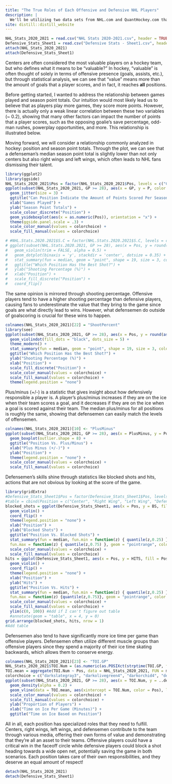 ---
title: "The True Roles of Each Offensive and Defensive NHL Players"
description: |
  We'll be utilizing two data sets from NHL.com and QuantHockey.com that contain statistics of active skaters (all players excluding goaltenders) who played in at least 28 games during the 2020-21 NHL regular season. 
site: distill::distill_website
---

```{r, echo = FALSE}
NHL_Stats_2020_2021 = read.csv("NHL Stats 2020-2021.csv", header = TRUE, sep = ",")
Defensive_Stats_Sheet1 = read.csv("Defensive Stats - Sheet1.csv", header = TRUE, sep = ",")
attach(NHL_Stats_2020_2021) 
attach(Defensive_Stats_Sheet1)
```

Centers are often considered the most valuable players on a hockey team, but who defines what it means to be "valuable?" In hockey, "valuable" is often thought of solely in terms of offensive presence (goals, assists, etc.), but through statistical analysis, we can see that "value" means more than the amount of goals that a player scores, and in fact, it reaches **all** positions.

Before getting started, I wanted to address the relationship between games played and season point totals. Our intuition would most likely lead us to believe that as players play more games, they score more points. However, there is actually only a weak linear correlation between these two variables (~ 0.2), showing that many other factors can impact the number of points that a player scores, such as the opposing goalie's save percentage, odd-man rushes, powerplay opportunities, and more. This relationship is illustrated below.

Moving forward, we will consider a relationship commonly analyzed in hockey: position and season point totals. Through the plot, we can see that a defenseman's median season point total is slightly lower than not only centers but also right wings and left wings, which often leads to NHL fans dismissing their talent. 

```{r, echo = FALSE}
library(ggplot2)
library(ggside)
NHL_Stats_2020_2021$Pos = factor(NHL_Stats_2020_2021$Pos, levels = c("C", "R", "L", "D"), labels = c("Center", "Right Wing", "Left Wing", "Defenseman"))
ggplot(subset(NHL_Stats_2020_2021, GP >= 28), aes(x = GP, y = P, color = Pos)) +
  geom_jitter(size = 3) +
  ggtitle("Can Position Indicate the Amount of Points Scored Per Season?") +
  xlab("Games Played") +
  ylab("Season Point Totals") +
  scale_colour_discrete("Position") +
  geom_ysideboxplot(aes(x = as.numeric(Pos)), orientation = "x") +
  theme(ggside.panel.scale = .3) +
  scale_color_manual(values = colorchoice) +
  scale_fill_manual(values = colorchoice)
```

```{r, echo = FALSE}
# #NHL.Stats.2020.2021$S.C = factor(NHL.Stats.2020.2021$S.C, levels = c("R", "L"), labels = c("Right", "Left"))
# ggplot(subset(NHL.Stats.2020.2021, GP >= 28), aes(x = Pos, y = round(as.numeric(S.), 0), fill = Pos)) + 
#   geom_violin(trim = FALSE, alpha = 0.5) +
#   geom_dotplot(binaxis = 'y', stackdir = 'center', dotsize = 0.35) +
#   stat_summary(fun = median, geom = "point", shape = 19, size = 3, color = "black") +
#   ggtitle("Which Position Has the Best Shot?") +
#   ylab("Shooting Percentage (%)") +
#   xlab("Position") +
#   scale_fill_discrete("Position") +
#   coord_flip()
```

The same opinion is mirrored through shooting percentage. Offensive players tend to have a higher shooting percentage than defensive players, causing fans to underestimate the value that they bring to the game since goals are what directly lead to wins. However, what defensemen do outside of goalscoring is crucial for these wins to happen. 

```{r, echo = FALSE}
colnames(NHL_Stats_2020_2021)[22] = "ShootPercent"
library(see)
ggplot(subset(NHL_Stats_2020_2021, GP >= 28), aes(x = Pos, y = round(as.numeric(ShootPercent), 0), fill = Pos)) +
  geom_violindot(fill_dots = "black", dots_size = 5) +
  theme_modern() +
  stat_summary(fun = median, geom = "point", shape = 19, size = 3, color = "black") +
  ggtitle("Which Position Has the Best Shot?") +
  ylab("Shooting Percentage (%)") +
  xlab("Position") +
  scale_fill_discrete("Position") +
  scale_color_manual(values = colorchoice) +
  scale_fill_manual(values = colorchoice) +
  theme(legend.position = "none") 
```

Plus/minus (+/-) is a statistic that gives insight about how defensively responsible a player is. A player's plus/minus increases if they are on the ice when their team scores a goal, and it decreases if they are on the ice when a goal is scored against their team. The median plus/minus for all positions is roughly the same, showing that defensemen can easily match the levels of offensemen.

```{r, echo = FALSE}
colnames(NHL_Stats_2020_2021)[10] <- "PlusMinus"
ggplot(subset(NHL_Stats_2020_2021, GP >= 28), aes(x = PlusMinus, y = Pos, fill = Pos)) +
  geom_boxplot(outlier.shape = 8) +
  ggtitle("Position Vs. Plus/Minus") +
  xlab("Plus Minus (+/-)") +
  ylab("Position") +
  theme(legend.position = "none") +
  scale_color_manual(values = colorchoice) +
  scale_fill_manual(values = colorchoice)
```

Defensemen's skills shine through statistics like blocked shots and hits, actions that are not obvious by looking at the score of the game. 

```{r, echo = FALSE}
library(gridExtra)
#Defensive_Stats_Sheet1$Pos = factor(Defensive_Stats_Sheet1$Pos, levels = c("R", "L", "D", "C"), labels = c("Right Wing", "Left Wing", "Defenseman", "Center"))
#table = cbind(Position = c("Center", "Right Wing", "Left Wing", "Defenseman"), table(median(Defensive_Stats_Sheet1$HITS[Pos = "Defenseman"])))
blocked_shots = ggplot(Defensive_Stats_Sheet1, aes(x = Pos, y = BS, fill = Pos)) +
  geom_violin() +
  coord_flip() +
  theme(legend.position = "none") +
  xlab("Position") +
  ylab("Blocked Shots") +
  ggtitle("Position Vs. Blocked Shots") +
  stat_summary(fun = median, fun.min = function(z) { quantile(z,0.25) },
  fun.max = function(z) { quantile(z,0.75) }, geom = "pointrange", color = "black") +
  scale_color_manual(values = colorchoice) +
  scale_fill_manual(values = colorchoice) 
hits = ggplot(Defensive_Stats_Sheet1, aes(x = Pos, y = HITS, fill = Pos)) +
  geom_violin() +
  coord_flip() +
  theme(legend.position = "none") +
  xlab("Position") +
  ylab("Hits") +
  ggtitle("Position Vs. Hits") +
  stat_summary(fun = median, fun.min = function(z) { quantile(z,0.25) },
  fun.max = function(z) {quantile(z,0.75)}, geom = "pointrange", color = "black") +
  scale_color_manual(values = colorchoice) +
  scale_fill_manual(values = colorchoice) +
  ylim(c(0, 100)) #Add if I can't figure out table
  #annotate(geom = "table", x = 4, y = 0)
grid.arrange(blocked_shots, hits, nrow = 1)
#Add table
```

Defensemen also tend to have significantly more ice time per game than offensive players. Defensemen often utilize different muscle groups than offensive players since they spend a majority of their ice time skating backwards, which allows them to conserve energy. 

```{r, echo = FALSE}
colnames(NHL_Stats_2020_2021)[23] <- "TOI.GP"
NHL_Stats_2020_2021$TOI.Num = (as.numeric(as.POSIXct(strptime(TOI.GP, format = "%M:%OS"))) - as.numeric(as.POSIXct(strptime("0", format = "%S")))) / 60
TOI.mean = aggregate(TOI.Num ~ Pos, data = NHL_Stats_2020_2021, FUN = mean)
colorchoice = c("darkslategray3", "darkolivegreen4", "darkorchid4", "deeppink3")
ggplot(subset(NHL_Stats_2020_2021, GP >= 28), aes(x = TOI.Num, y = ..density.., color = Pos, fill = Pos)) +
  geom_density(alpha = 0.2) +
  geom_vline(data = TOI.mean, aes(xintercept = TOI.Num, color = Pos), linetype = "dashed") +
  scale_color_manual(values = colorchoice) +
  scale_fill_manual(values = colorchoice) +
  ylab("Proportion of Players") +
  xlab("Time on Ice Per Game (Minutes)") +
  ggtitle("Time on Ice Based on Position")
```

All in all, each position has specialized roles that they need to fulfill. Centers, right wings, left wings, and defensemen contribute to the team through various media, offering their own forms of value and demonstrating that they're all an asset to their teams. Offensive players could have a critical win in the faceoff circle while defensive players could block a shot heading towards a wide open net, potentially saving the game in both scenarios. Each position takes care of their own responsibilities, and they deserve an equal amount of respect!

```{r, echo = FALSE}
detach(NHL_Stats_2020_2021)
detach(Defensive_Stats_Sheet1)
```

